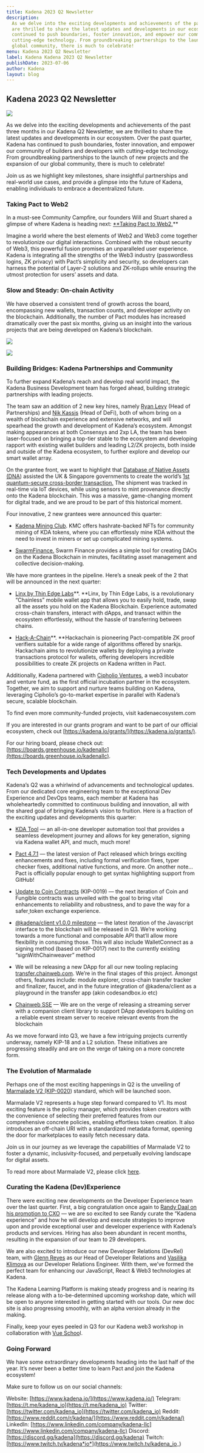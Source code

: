 ```yaml
---
title: Kadena 2023 Q2 Newsletter
description:
  As we delve into the exciting developments and achievements of the past three months in our Kadena Q2 Newsletter, we
  are thrilled to share the latest updates and developments in our ecosystem. Over the past quarter, Kadena has
  continued to push boundaries, foster innovation, and empower our community of builders and developers with
  cutting-edge technology. From groundbreaking partnerships to the launch of new projects and the expansion of our
  global community, there is much to celebrate!
menu: Kadena 2023 Q2 Newsletter
label: Kadena Kadena 2023 Q2 Newsletter
publishDate: 2023-07-06
author: Kadena
layout: blog
---
```


## Kadena 2023 Q2 Newsletter

![](/assets/blog/1_CfQ03AfVSFcTBFdaPAYdQw.webp)

As we delve into the exciting developments and achievements of the past three months in our Kadena Q2 Newsletter, we are
thrilled to share the latest updates and developments in our ecosystem. Over the past quarter, Kadena has continued to
push boundaries, foster innovation, and empower our community of builders and developers with cutting-edge technology.
From groundbreaking partnerships to the launch of new projects and the expansion of our global community, there is much
to celebrate!

Join us as we highlight key milestones, share insightful partnerships and real-world use cases, and provide a glimpse
into the future of Kadena, enabling individuals to embrace a decentralized future.

### Taking Pact to Web2

In a must-see Community Campfire, our founders Will and Stuart shared a glimpse of where Kadena is heading next:
[\*\*Taking Pact to Web2.](https://www.youtube.com/watch?v=xKbAvfDwBvU)\*\*

Imagine a world where the best elements of Web2 and Web3 come together to revolutionize our digital interactions.
Combined with the robust security of Web3, this powerful fusion promises an unparalleled user experience. Kadena is
integrating all the strengths of the Web3 industry (passwordless logins, ZK privacy) with Pact’s simplicity and
security, so developers can harness the potential of Layer-2 solutions and ZK-rollups while ensuring the utmost
protection for users’ assets and data.

### Slow and Steady: On-chain Activity

We have observed a consistent trend of growth across the board, encompassing new wallets, transaction counts, and
developer activity on the blockchain. Additionally, the number of Pact modules has increased dramatically over the past
six months, giving us an insight into the various projects that are being developed on Kadena’s blockchain.

![](/assets/blog/1_-3phn60hAJZza2ZYOE3-XQ.webp)

![](/assets/blog/1_v1vfo4JJZCwUP2fTxn3ZEw.webp)

### Building Bridges: Kadena Partnerships and Community

To further expand Kadena’s reach and develop real world impact, the Kadena Business Development team has forged ahead,
building strategic partnerships with leading projects.

The team saw an addition of 2 new key hires, namely [Ryan Levy](https://twitter.com/RyanJLevy) (Head of Partnerships)
and [Nik Kassis](https://twitter.com/essexbubbz) (Head of DeFi), both of whom bring on a wealth of blockchain experience
and extensive networks, and will spearhead the growth and development of Kadena’s ecosystem. Amongst making appearances
at both Consensys and 2xp LA, the team has been laser-focused on bringing a top-tier stable to the ecosystem and
developing rapport with existing wallet builders and leading L2/ZK projects, both inside and outside of the Kadena
ecosystem, to further explore and develop our smart wallet array.

On the grantee front, we want to highlight that [Database of Native Assets (DNA](https://thedna.tech/)) assisted the UK
& Singapore governments to create the world’s
[1st quantum-secure cross-border transaction.](https://www.prnewswire.com/ae/news-releases/arqit-consortium-delivers-worlds-first-cross-border-quantum-secure-digital-trade-transaction-301851443.html)
The shipment was tracked in real-time via IoT devices, while using sensors to mint provenance directly onto the Kadena
blockchain. This was a massive, game-changing moment for digital trade, and we are proud to be part of this historical
moment.

Four innovative, 2 new grantees were announced this quarter:

- [Kadena Mining Club](https://kdamining.club/). KMC offers hashrate-backed NFTs for community mining of KDA tokens,
  where you can effortlessly mine KDA without the need to invest in miners or set up complicated mining systems.

- [SwarmFinance.](https://dao.swarms.finance/) Swarm Finance provides a simple tool for creating DAOs on the Kadena
  Blockchain in minutes, facilitating asset management and collective decision-making.

We have more grantees in the pipeline. Here’s a sneak peek of the 2 that will be announced in the next quarter:

- [Linx by Thin Edge Labs](https://www.linxwallet.xyz/)**. **Linx, by Thin Edge Labs, is a revolutionary “Chainless”
  mobile wallet app that allows you to easily hold, trade, swap all the assets you hold on the Kadena Blockchain.
  Experience automated cross-chain transfers, interact with dApps, and transact within the ecosystem effortlessly,
  without the hassle of transferring between chains.

- [Hack-A-Chain](https://twitter.com/hackachain)**. **Hackachain is pioneering Pact-compatible ZK proof verifiers
  suitable for a wide range of algorithms offered by snarkjs. Hackachain aims to revolutionize wallets by deploying a
  private transactions protocol for wallets, offering developers incredible possibilities to create ZK projects on
  Kadena written in Pact.

Additionally, Kadena partnered with [Cipholio Ventures](https://www.cipholio.com/), a web3 incubator and venture fund,
as the first official incubation partner in the ecosystem. Together, we aim to support and nurture teams building on
Kadena, leveraging Cipholio’s go-to-market expertise in parallel with Kadena’s secure, scalable blockchain.

To find even more community-funded projects, visit kadenaecosystem.com

If you are interested in our grants program and want to be part of our official ecosystem, check out
[https://kadena.io/grants/](https://kadena.io/grants/).

For our hiring board, please check out:
[https://boards.greenhouse.io/kadenallc](https://boards.greenhouse.io/kadenallc).

### Tech Developments and Updates

Kadena’s Q2 was a whirlwind of advancements and technological updates. From our dedicated core engineering team to the
exceptional Dev Experience and DevOps teams, each member at Kadena has wholeheartedly committed to continuous building
and innovation, all with the shared goal of bringing Kadena’s vision to fruition. Here is a fraction of the exciting
updates and developments this quarter:

- [KDA Tool](https://github.com/kadena-io/kda-tool) — an all-in-one developer automation tool that provides a seamless
  development journey and allows for key generation, signing via Kadena wallet API, and much, much more!

- [Pact 4.7.1](https://github.com/kadena-io/pact/releases) — the latest version of Pact released which brings exciting
  enhancements and fixes, including formal verification fixes, typer checker fixes, additional native functions, and
  more. On another note… Pact is officially popular enough to get syntax highlighting support from GitHub!

- [Update to Coin Contracts](https://github.com/kadena-io/KIPs/pull/43) (KIP-0019) — the next iteration of Coin and
  Fungible contracts was unveiled with the goal to bring vital enhancements to reliability and robustness, and to pave
  the way for a safer[ ](https://twitter.com/kadena_io)token exchange experience.

- [@kadena/client v1.0.0 milestone](https://github.com/kadena-community/kadena.js/milestone/1) — the latest iteration of
  the Javascript interface to the blockchain will be released in Q3. We’re working towards a more functional and
  composable API that’ll allow more flexibility in consuming those. This will also include WalletConnect as a signing
  method (based on KIP-0017) next to the currently existing “signWithChainweaver” method

- We will be releasing a new DApp for all our new tooling replacing
  [transfer.chainweb.com](https://transfer.chainweb.com/). We’re in the final stages of this project. Amongst others,
  features include: module explorer, cross-chain transfer tracker and finalizer, faucet, and in the future integration
  of @kadena/client as a playground in the transfer app (akin codesandbox.io etc)

- [Chainweb SSE](https://github.com/kadena-io/chainweb-stream-server/blob/main/README.md) — We are on the verge of
  releasing a streaming server with a companion client library to support DApp developers building on a reliable event
  stream server to receive relevant events from the blockchain

As we move forward into Q3, we have a few intriguing projects currently underway, namely KIP-18 and a L2 solution. These
initiatives are progressing steadily and are on the verge of taking on a more concrete form.

### The Evolution of Marmalade

Perhaps one of the most exciting happenings in Q2 is the unveiling of
[Marmalade V2 (KIP-0020](https://github.com/kadena-io/marmalade/tree/v2#overview)) standard, which will be launched
soon.

Marmalade V2 represents a huge step forward compared to V1. Its most exciting feature is the policy manager, which
provides token creators with the convenience of selecting their preferred features from our comprehensive concrete
policies, enabling effortless token creation. It also introduces an off-chain URI with a standardized metadata format,
opening the door for marketplaces to easily fetch necessary data.

Join us in our journey as we leverage the capabilities of Marmalade V2 to foster a dynamic, inclusivity-focused, and
perpetually evolving landscape for digital assets.

To read more about Marmalade V2, please click
[here](https://medium.com/kadena-io/introducing-marmalade-v2-empowering-the-future-of-nfts-33ad2f3c94e8).

### Curating the Kadena (Dev)Experience

There were exciting new developments on the Developer Experience team over the last quarter. First, a big congratulation
once again to
[Randy Daal on his promotion to CXO](https://medium.com/kadena-io/randy-daal-chief-experience-officer-7c54f46ba54) — we
are so excited to see Randy curate the “Kadena experience” and how he will develop and execute strategies to improve
upon and provide exceptional user and developer experience with Kadena’s products and services. Hiring has also been
abundant in recent months, resulting in the expansion of our team to 29 developers.

We are also excited to introduce our new Developer Relations (DevRel) team, with
[Glenn Reyes](https://twitter.com/glnnrys) as our Head of Developer Relations and
[Vasilika Klimova](https://twitter.com/Lik04ka) as our Developer Relations Engineer. With them, we’ve formed the perfect
team for enhancing our JavaScript, React & Web3 technologies at Kadena.

The Kadena Learning Platform is making steady progress and is nearing its release along with a to-be-determined upcoming
workshop date, which will be open to anyone interested in getting started with our tools. Our new doc site is also
progressing smoothly, with an alpha version already in the making.

Finally, keep your eyes peeled in Q3 for our Kadena web3 workshop in collaboration with
[Vue Schoo](https://twitter.com/Randynamic_4/status/1666031457083506688)l.

### Going Forward

We have some extraordinary developments heading into the last half of the year. It’s never been a better time to learn
Pact and join the Kadena ecosystem!

Make sure to follow us on our social channels:

Website: [https://www.kadena.io/](https://www.kadena.io/) Telegram: [https://t.me/kadena_io](https://t.me/kadena_io)
Twitter: [https://twitter.com/kadena_io](https://twitter.com/kadena_io) Reddit:
[https://www.reddit.com/r/kadena/](https://www.reddit.com/r/kadena/) LinkedIn:
[https://www.linkedin.com/company/kadena-llc](https://www.linkedin.com/company/kadena-llc) Discord:
[https://discord.gg/kadena](https://discord.gg/kadena) Twitch:
[https://www.twitch.tv/kadena*io*](https://www.twitch.tv/kadena_io_)
